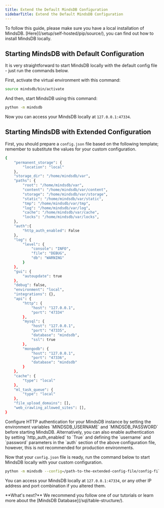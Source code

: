 ```yaml
---
title: Extend the Default MindsDB Configuration
sidebarTitle: Extend the Default MindsDB Configuration
---
```


<Tip>
  To follow this guide, please make sure you have a local installation of
  MindsDB. [Here](/setup/self-hosted/pip/source/), you can find out how to
  install MindsDB locally.
</Tip>

## Starting MindsDB with Default Configuration

It is very straightforward to start MindsDB locally with the default config
file - just run the commands below.

First, activate the virtual environment with this command:

```bash
source mindsdb/bin/activate
```

And then, start MindsDB using this command:

```bash
python -m mindsdb
```

Now you can access your MindsDB locally at `127.0.0.1:47334`.

## Starting MindsDB with Extended Configuration

First, you should prepare a `config.json` file based on the following template; remember to substitute the values for your custom configuration.

```bash
{
    "permanent_storage": {
        "location": "local"
    },
    "storage_dir": "/home/mindsdb/var",
    "paths": {
        "root": "/home/mindsdb/var",
        "content": "/home/mindsdb/var/content",
        "storage": "/home/mindsdb/var/storage",
        "static": "/home/mindsdb/var/static",
        "tmp": "/home/mindsdb/var/tmp",
        "log": "/home/mindsdb/var/log",
        "cache": "/home/mindsdb/var/cache",
        "locks": "/home/mindsdb/var/locks",
    },
    "auth":{
        "http_auth_enabled": False
    },
    "log": {
        "level": {
            "console": "INFO",
            "file": "DEBUG",
            "db": "WARNING"
        }
    },
    "gui": {
        "autoupdate": true
    },
    "debug": false,
    "environment": "local",
    "integrations": {},
    "api": {
        "http": {
            "host": "127.0.0.1",
            "port": "47334"
        },
        "mysql": {
            "host": "127.0.0.1",
            "port": "47335",
            "database": "mindsdb",
            "ssl": true
        },
        "mongodb": {
            "host": "127.0.0.1",
            "port": "47336",
            "database": "mindsdb"
        }
    },
    "cache": {
        "type": "local"
    },
    "ml_task_queue": {
        "type": "local"
    },
    "file_upload_domains": [],
    "web_crawling_allowed_sites": [],
}
```

<Tip>
Configure HTTP authentication for your MindsDB instance by setting the environment variables `MINDSDB_USERNAME` and `MINDSDB_PASSWORD` before starting MindsDB. Alternatively, you can also enable authentication by setting `http_auth_enabled` to `True` and defining the `username` and `password` parameters in the `auth` section of the above configuration file, however, this is not recommended for production environments.
</Tip>

Now that your `config.json` file is ready, run the command below to start
MindsDB locally with your custom configuration.

```bash
python -m mindsdb --config=/path-to-the-extended-config-file/config-file.json
```

You can access your MindsDB locally at `127.0.0.1:47334`, or any other IP
address and port combination if you altered them.

<Tip>
**What's next?** We recommend you follow one of our tutorials or learn more about the
[MindsDB Database](/sql/table-structure/).

</Tip>
